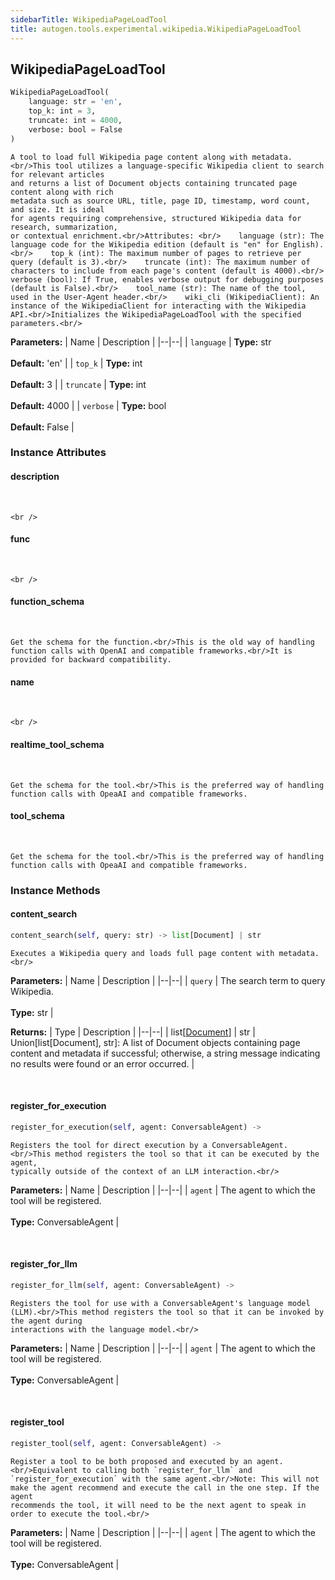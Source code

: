 ```yaml
---
sidebarTitle: WikipediaPageLoadTool
title: autogen.tools.experimental.wikipedia.WikipediaPageLoadTool
---
```

<h2 id="autogen.tools.experimental.wikipedia.WikipediaPageLoadTool" class="doc doc-heading">
    <code class="doc-symbol doc-symbol-heading doc-symbol-class"></code>
    <span class="doc doc-object-name doc-class-name">WikipediaPageLoadTool</span>
</h2>

```python
WikipediaPageLoadTool(
    language: str = 'en',
    top_k: int = 3,
    truncate: int = 4000,
    verbose: bool = False
)
```

    A tool to load full Wikipedia page content along with metadata.<br/>This tool utilizes a language-specific Wikipedia client to search for relevant articles
    and returns a list of Document objects containing truncated page content along with rich
    metadata such as source URL, title, page ID, timestamp, word count, and size. It is ideal
    for agents requiring comprehensive, structured Wikipedia data for research, summarization,
    or contextual enrichment.<br/>Attributes: <br/>    language (str): The language code for the Wikipedia edition (default is "en" for English).<br/>    top_k (int): The maximum number of pages to retrieve per query (default is 3).<br/>    truncate (int): The maximum number of characters to include from each page's content (default is 4000).<br/>    verbose (bool): If True, enables verbose output for debugging purposes (default is False).<br/>    tool_name (str): The name of the tool, used in the User-Agent header.<br/>    wiki_cli (WikipediaClient): An instance of the WikipediaClient for interacting with the Wikipedia API.<br/>Initializes the WikipediaPageLoadTool with the specified parameters.<br/>

<b>Parameters:</b>
| Name | Description |
|--|--|
| `language` | **Type:** str<br/><br/>**Default:** 'en' |
| `top_k` | **Type:** int<br/><br/>**Default:** 3 |
| `truncate` | **Type:** int<br/><br/>**Default:** 4000 |
| `verbose` | **Type:** bool<br/><br/>**Default:** False |

### Instance Attributes

<code class="doc-symbol doc-symbol-heading doc-symbol-attribute"></code>
#### description
<br />

    <br />

<code class="doc-symbol doc-symbol-heading doc-symbol-attribute"></code>
#### func
<br />

    <br />

<code class="doc-symbol doc-symbol-heading doc-symbol-attribute"></code>
#### function_schema
<br />

    Get the schema for the function.<br/>This is the old way of handling function calls with OpenAI and compatible frameworks.<br/>It is provided for backward compatibility.

<code class="doc-symbol doc-symbol-heading doc-symbol-attribute"></code>
#### name
<br />

    <br />

<code class="doc-symbol doc-symbol-heading doc-symbol-attribute"></code>
#### realtime_tool_schema
<br />

    Get the schema for the tool.<br/>This is the preferred way of handling function calls with OpeaAI and compatible frameworks.

<code class="doc-symbol doc-symbol-heading doc-symbol-attribute"></code>
#### tool_schema
<br />

    Get the schema for the tool.<br/>This is the preferred way of handling function calls with OpeaAI and compatible frameworks.

### Instance Methods

<code class="doc-symbol doc-symbol-heading doc-symbol-method"></code>
#### content_search

```python
content_search(self, query: str) -> list[Document] | str
```

    Executes a Wikipedia query and loads full page content with metadata.<br/>

<b>Parameters:</b>
| Name | Description |
|--|--|
| `query` | The search term to query Wikipedia.<br/><br/>**Type:** str |

<b>Returns:</b>
| Type | Description |
|--|--|
| list[[Document](/docs/api-reference/autogen/tools/experimental/wikipedia/wikipedia/Document)] \| str | Union[list[Document], str]: A list of Document objects containing page content and metadata if successful; otherwise, a string message indicating no results were found or an error occurred. |

<br />

<code class="doc-symbol doc-symbol-heading doc-symbol-method"></code>
#### register_for_execution

```python
register_for_execution(self, agent: ConversableAgent) -> 
```

    Registers the tool for direct execution by a ConversableAgent.<br/>This method registers the tool so that it can be executed by the agent,
    typically outside of the context of an LLM interaction.<br/>

<b>Parameters:</b>
| Name | Description |
|--|--|
| `agent` | The agent to which the tool will be registered.<br/><br/>**Type:** ConversableAgent |

<br />

<code class="doc-symbol doc-symbol-heading doc-symbol-method"></code>
#### register_for_llm

```python
register_for_llm(self, agent: ConversableAgent) -> 
```

    Registers the tool for use with a ConversableAgent's language model (LLM).<br/>This method registers the tool so that it can be invoked by the agent during
    interactions with the language model.<br/>

<b>Parameters:</b>
| Name | Description |
|--|--|
| `agent` | The agent to which the tool will be registered.<br/><br/>**Type:** ConversableAgent |

<br />

<code class="doc-symbol doc-symbol-heading doc-symbol-method"></code>
#### register_tool

```python
register_tool(self, agent: ConversableAgent) -> 
```

    Register a tool to be both proposed and executed by an agent.<br/>Equivalent to calling both `register_for_llm` and `register_for_execution` with the same agent.<br/>Note: This will not make the agent recommend and execute the call in the one step. If the agent
    recommends the tool, it will need to be the next agent to speak in order to execute the tool.<br/>

<b>Parameters:</b>
| Name | Description |
|--|--|
| `agent` | The agent to which the tool will be registered.<br/><br/>**Type:** ConversableAgent |

<br />